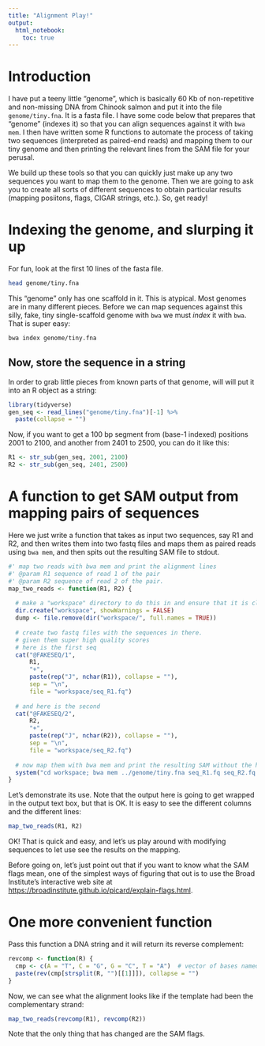 ```yaml
---
title: "Alignment Play!"
output: 
  html_notebook:
    toc: true
---
```



# Introduction

I have put a teeny little "genome", which is basically 60 Kb of non-repetitive and non-missing
DNA from Chinook salmon
and put it into the file `genome/tiny.fna`. It is a fasta file.  I have some code below
that prepares that "genome" (indexes it) so that you can align sequences against it
with `bwa mem`.  I then have written some R functions to automate the process of
taking two sequences (interpreted as paired-end reads) and mapping them to our tiny genome
and then printing the relevant lines from the SAM file for your perusal.

We build up these tools so that you can quickly just make up any two sequences you
want to map them to the genome.  Then we are going to ask you to create all sorts of
different sequences to obtain particular results (mapping posiitons, flags, CIGAR strings, etc.).
So, get ready!

# Indexing the genome, and slurping it up

For fun, look at the first 10 lines of the fasta file.
```bash
head genome/tiny.fna
```
This "genome" only has one scaffold in it.  This is atypical.  Most genomes are in many
different pieces.
Before we can map sequences against this silly, fake, tiny single-scaffold genome with `bwa`
we must _index_ it with `bwa`.  That is super easy:
```sh
bwa index genome/tiny.fna
```

## Now, store the sequence in a string

In order to grab little pieces from known parts of that genome,
will will put it into an R object as a string:
```r
library(tidyverse)
gen_seq <- read_lines("genome/tiny.fna")[-1] %>%
  paste(collapse = "")
```

Now, if you want to get a 100 bp segment from (base-1 indexed) positions 2001 to 2100,
and another from 2401 to 2500,
you can do it like this:
```r
R1 <- str_sub(gen_seq, 2001, 2100)
R2 <- str_sub(gen_seq, 2401, 2500)
```

# A function to get SAM output from mapping pairs of sequences

Here we just write a function that takes as input two sequences, say R1 and R2, and then
writes them into two fastq files and maps them as paired reads using `bwa mem`, and then
spits out the resulting SAM file to stdout.
```r
#' map two reads with bwa mem and print the alignment lines
#' @param R1 sequence of read 1 of the pair
#' @param R2 sequence of read 2 of the pair.
map_two_reads <- function(R1, R2) {
  
  # make a "workspace" directory to do this in and ensure that it is clean
  dir.create("workspace", showWarnings = FALSE)
  dump <- file.remove(dir("workspace/", full.names = TRUE))
  
  # create two fastq files with the sequences in there.
  # given them super high quality scores
  # here is the first seq
  cat("@FAKESEQ/1", 
      R1, 
      "+", 
      paste(rep("J", nchar(R1)), collapse = ""), 
      sep = "\n", 
      file = "workspace/seq_R1.fq")
  
  # and here is the second
  cat("@FAKESEQ/2", 
      R2, 
      "+", 
      paste(rep("J", nchar(R2)), collapse = ""), 
      sep = "\n", 
      file = "workspace/seq_R2.fq")
  
  # now map them with bwa mem and print the resulting SAM without the header
  system("cd workspace; bwa mem ../genome/tiny.fna seq_R1.fq seq_R2.fq 2> bwa.stderr")
}
```

Let's demonstrate its use.  Note that the output here is going to get wrapped in the output text box,
but that is OK. It is easy to see the different columns and the different lines:
```r
map_two_reads(R1, R2)
```

OK! That is quick and easy, and let's us play around with modifying sequences to let use see the
results on the mapping.

Before going on, let's just point out that if you want to know what the SAM flags mean, one
of the simplest ways of figuring that out is to use the Broad Institute's interactive
web site at
[https://broadinstitute.github.io/picard/explain-flags.html](https://broadinstitute.github.io/picard/explain-flags.html).

# One more convenient function

Pass this function a DNA string and it will return its reverse complement:
```r
revcomp <- function(R) {
  cmp <- c(A = "T", C = "G", G = "C", T = "A")  # vector of bases named as their complements
  paste(rev(cmp[strsplit(R, "")[[1]]]), collapse = "")
}
```

Now, we can see what the alignment looks like if the template had been the
complementary strand:
```r
map_two_reads(revcomp(R1), revcomp(R2))
```

Note that the only thing that has changed are the SAM flags.